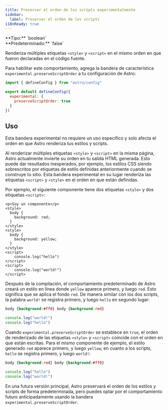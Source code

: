 ```yaml
---
title: Preservar el orden de los scripts experimentalmente
sidebar:
  label: Preservar el orden de los scripts
i18nReady: true
---
```



<p>
  **Tipo:** `boolean`<br />
  **Predeterminado:** `false`<br />
  <Since v="5.5.0" />
</p>

Renderiza múltiples etiquetas `<style>` y `<script>` en el mismo orden en que fueron declaradas en el código fuente.

Para habilitar este comportamiento, agrega la bandera de característica `experimental.preserveScriptOrder` a tu configuración de Astro:

```js title="astro.config.mjs" ins={4-6}
import { defineConfig } from "astro/config"

export default defineConfig({
  experimental: {
    preserveScriptOrder: true
  }
})
```

## Uso

Esta bandera experimental no requiere un uso específico y solo afecta el orden en que Astro renderiza tus estilos y scripts.

Al renderizar múltiples etiquetas `<style>` y `<script>` en la misma página, Astro actualmente invierte su orden en tu salida HTML generada. Esto puede dar resultados inesperados, por ejemplo, los estilos CSS siendo sobrescritos por etiquetas de estilo definidas anteriormente cuando se construye tu sitio. Esta bandera experimental en su lugar renderiza las etiquetas `<script>` y `<style>` en el orden en que están definidas.

Por ejemplo, el siguiente componente tiene dos etiquetas `<style>` y dos etiquetas `<script>`:

```astro title="src/components/MyComponent.astro"
<p>Soy un componente</p>
<style>
  body {
    background: red;
  }
</style>
<style>
  body {
    background: yellow;
  }
</style>
<script>
    console.log("hello")
</script>
<script>
    console.log("world!")
</script>
```

Después de la compilación, el comportamiento predeterminado de Astro creará un estilo en línea donde `yellow` aparece primero, y luego `red`. Esto significa que se aplica el fondo `red`. De manera similar con los dos scripts, la palabra `world!` se registra primero, y luego `hello` en segundo lugar:

```css
body {background:#ff0} body {background:red}
```

```js
console.log("world!")
console.log("hello")
```

Cuando `experimental.preserveScriptOrder` se establece en `true`, el orden de renderizado de las etiquetas `<style>` y `<script>` coincide con el orden en que están escritas. Para el mismo componente de ejemplo, el estilo generado `red` aparece primero, y luego `yellow`; en cuanto a los scripts, `hello` se registra primero, y luego `world!`:

```css
body {background:red} body {background:#ff0}
```

```js
console.log("hello")
console.log("world!")
```

En una futura versión principal, Astro preservará el orden de los estilos y scripts de forma predeterminada, pero puedes optar por el comportamiento futuro anticipadamente usando la bandera `experimental.preserveScriptOrder`.
